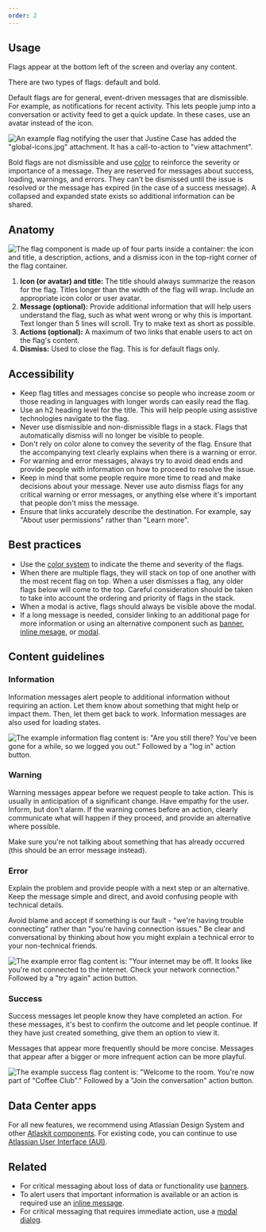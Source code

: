 ```yaml
---
order: 2
---
```


## Usage

Flags appear at the bottom left of the screen and overlay any content.

There are two types of flags: default and bold.

Default flags are for general, event-driven messages that are dismissible. For example, as
notifications for recent activity. This lets people jump into a conversation or activity feed to get
a quick update. In these cases, use an avatar instead of the icon.

![An example flag notifying the user that Justine Case has added the "global-icons.jpg" attachment. It has a call-to-action to "view attachment".](../images/flag-avatar-attachment.png)

Bold flags are not dismissible and use [color](/foundations/color) to reinforce the severity or
importance of a message. They are reserved for messages about success, loading, warnings, and
errors. They can't be dismissed until the issue is resolved or the message has expired (in the case
of a success message). A collapsed and expanded state exists so additional information can be
shared.

## Anatomy

![The flag component is made up of four parts inside a container: the icon and title, a description, actions, and a dismiss icon in the top-right corner of the flag container.](../images/flag-anatomy.png)

1. **Icon (or avatar) and title:** The title should always summarize the reason for the flag. Titles
   longer than the width of the flag will wrap. Include an appropriate icon color or user avatar.
2. **Message (optional):** Provide additional information that will help users understand the flag,
   such as what went wrong or why this is important. Text longer than 5 lines will scroll. Try to
   make text as short as possible.
3. **Actions (optional):** A maximum of two links that enable users to act on the flag's content.
4. **Dismiss:** Used to close the flag. This is for default flags only.

## Accessibility

- Keep flag titles and messages concise so people who increase zoom or those reading in languages
  with longer words can easily read the flag.
- Use an h2 heading level for the title. This will help people using assistive technologies navigate
  to the flag.
- Never use dismissible and non-dismissible flags in a stack. Flags that automatically dismiss will
  no longer be visible to people.
- Don't rely on color alone to convey the severity of the flag. Ensure that the accompanying text
  clearly explains when there is a warning or error.
- For warning and error messages, always try to avoid dead ends and provide people with information
  on how to proceed to resolve the issue.
- Keep in mind that some people require more time to read and make decisions about your message.
  Never use auto dismiss flags for any critical warning or error messages, or anything else where
  it's important that people don't miss the message.
- Ensure that links accurately describe the destination. For example, say "About user permissions"
  rather than "Learn more".

## Best practices

- Use the [color system](/foundations/color) to indicate the theme and severity of the flags.
- When there are multiple flags, they will stack on top of one another with the most recent flag on
  top. When a user dismisses a flag, any older flags below will come to the top. Careful
  consideration should be taken to take into account the ordering and priority of flags in the
  stack.
- When a modal is active, flags should always be visible above the modal.
- If a long message is needed, consider linking to an additional page for more information or using
  an alternative component such as [banner](/components/banner),
  [inline mesage](/components/inline-message), or [modal](/components/modal-dialog).

## Content guidelines

### Information

Information messages alert people to additional information without requiring an action. Let them
know about something that might help or impact them. Then, let them get back to work. Information
messages are also used for loading states.

![The example information flag content is: "Are you still there? You've been gone for a while, so we logged you out." Followed by a "log in" action button.](../images/flag-bold-info-expanded.png)

### Warning

Warning messages appear before we request people to take action. This is usually in anticipation of
a significant change. Have empathy for the user. Inform, but don't alarm. If the warning comes
before an action, clearly communicate what will happen if they proceed, and provide an alternative
where possible.

Make sure you're not talking about something that has already occurred (this should be an error
message instead).

### Error

Explain the problem and provide people with a next step or an alternative. Keep the message simple
and direct, and avoid confusing people with technical details.

Avoid blame and accept if something is our fault - "we're having trouble connecting" rather than
"you're having connection issues." Be clear and conversational by thinking about how you might
explain a technical error to your non-technical friends.

![The example error flag content is: "Your internet may be off. It looks like you're not connected to the internet. Check your network connection." Followed by a "try again" action button.](../images/flag-bold-error-expanded.png)

### Success

Success messages let people know they have completed an action. For these messages, it's best to
confirm the outcome and let people continue. If they have just created something, give them an
option to view it.

Messages that appear more frequently should be more concise. Messages that appear after a bigger or
more infrequent action can be more playful.

![The example success flag content is: "Welcome to the room. You're now part of "Coffee Club"." Followed by a "Join the conversation" action button.](../images/flag-bold-success-expanded.png)

## Data Center apps

For all new features, we recommend using Atlassian Design System and other
[Atlaskit components](https://atlaskit.atlassian.com/). For existing code, you can continue to use
[Atlassian User Interface (AUI)](https://aui.atlassian.com/).

## Related

- For critical messaging about loss of data or functionality use [banners](/components/banner).
- To alert users that important information is available or an action is required use an
  [inline message](/components/inline-message).
- For critical messaging that requires immediate action, use a
  [modal dialog](/components/modal-dialog).
